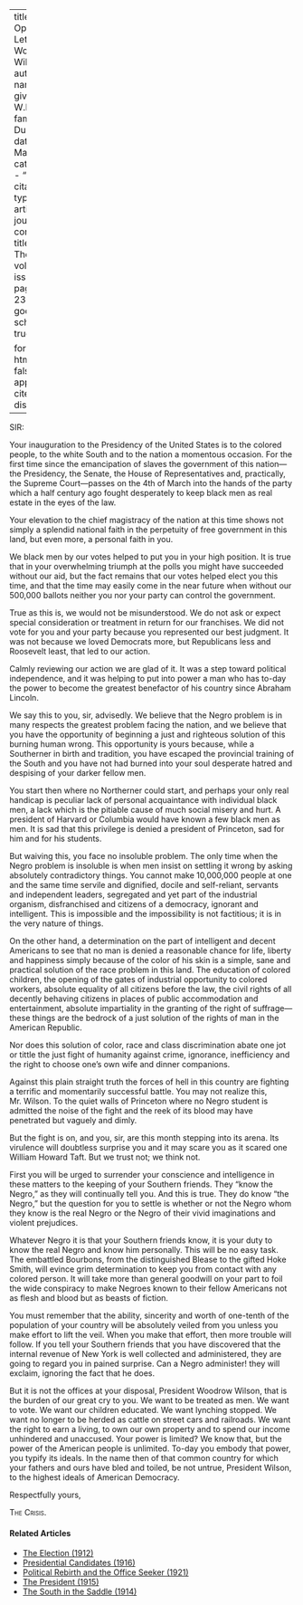 
---
title: 'An Open Letter to Woodrow Wilson'
author:
  - name:
      given: W.E.B.
      family: Du Bois
date: Mar. 1913
categories: 
  - ""
citation: 
  type: article-journal
  container-title: The Crisis
  volume: 5
  issue: 5
  page: 236-237
google-scholar: true

format:
  html:
    toc: false
    appendix-cite-as: display
---


SIR:

Your inauguration to the Presidency of the United States is to the colored people, to the white South and to the nation a momentous occasion. For the first time since the emancipation of slaves the government of this nation—the Presidency, the Senate, the House of Representatives and, practically, the Supreme Court—passes on the 4th of March into the hands of the party which a half century ago fought desperately to keep black men as real estate in the eyes of the law.

Your elevation to the chief magistracy of the nation at this time shows not simply a splendid national faith in the perpetuity of free government in this land, but even more, a personal faith in you.

We black men by our votes helped to put you in your high position. It is true that in your overwhelming triumph at the polls you might have succeeded without our aid, but the fact remains that our votes helped elect you this time, and that the time may easily come in the near future when without our 500,000 ballots neither you nor your party can control the government.

True as this is, we would not be misunderstood. We do not ask or expect special consideration or treatment in return for our franchises. We did not vote for you and your party because you represented our best judgment. It was not because we loved Democrats more, but Republicans less and Roosevelt least, that led to our action.

Calmly reviewing our action we are glad of it. It was a step toward political independence, and it was helping to put into power a man who has to-day the power to become the greatest benefactor of his country since Abraham Lincoln.

We say this to you, sir, advisedly. We believe that the Negro problem is in many respects the greatest problem facing the nation, and we believe that you have the opportunity of beginning a just and righteous solution of this burning human wrong. This opportunity is yours because, while a Southerner in birth and tradition, you have escaped the provincial training of the South and you have not had burned into your soul desperate hatred and despising of your darker fellow men.

You start then where no Northerner could start, and perhaps your only real handicap is peculiar lack of personal acquaintance with individual black men, a lack which is the pitiable cause of much social misery and hurt. A president of Harvard or Columbia would have known a few black men as men. It is sad that this privilege is denied a president of Princeton, sad for him and for his students.

But waiving this, you face no insoluble problem. The only time when the Negro problem is insoluble is when men insist on settling it wrong by asking absolutely contradictory things. You cannot make 10,000,000 people at one and the same time servile and dignified, docile and self-reliant, servants and independent leaders, segregated and yet part of the industrial organism, disfranchised and citizens of a democracy, ignorant and intelligent. This is impossible and the impossibility is not factitious; it is in the very nature of things.

On the other hand, a determination on the part of intelligent and decent Americans to see that no man is denied a reasonable chance for life, liberty and happiness simply because of the color of his skin is a simple, sane and practical solution of the race problem in this land. The education of colored children, the opening of the gates of industrial opportunity to colored workers, absolute equality of all citizens before the law, the civil rights of all decently behaving citizens in places of public accommodation and entertainment, absolute impartiality in the granting of the right of suffrage—these things are the bedrock of a just solution of the rights of man in the American Republic.

Nor does this solution of color, race and class discrimination abate one jot or tittle the just fight of humanity against crime, ignorance, inefficiency and the right to choose one's own wife and dinner companions.

Against this plain straight truth the forces of hell in this country are fighting a terrific and momentarily successful battle. You may not realize this, Mr. Wilson. To the quiet walls of Princeton where no Negro student is admitted the noise of the fight and the reek of its blood may have penetrated but vaguely and dimly.

But the fight is on, and you, sir, are this month stepping into its arena. Its virulence will doubtless surprise you and it may scare you as it scared one William Howard Taft. But we trust not; we think not.

First you will be urged to surrender your conscience and intelligence in these matters to the keeping of your Southern friends. They "know the Negro," as they will continually tell you. And this is true. They do know 
"the Negro," but the question for you to settle is whether or not the Negro whom they know is the real Negro or the Negro of their vivid imaginations and violent prejudices.

Whatever Negro it is that your Southern friends know, it is your duty to know the real Negro and know him personally. This will be no easy task. The embattled Bourbons, from the distinguished Blease to the gifted Hoke Smith, will evince grim determination to keep you from contact with any colored person. It will take more than general goodwill on your part to foil the wide conspiracy to make Negroes known to their fellow Americans not as flesh and blood but as beasts of fiction.

You must remember that the ability, sincerity and worth of one-tenth of the population of your country will be absolutely veiled from you unless you make effort to lift the veil. When you make that effort, then more trouble will follow. If you tell your Southern friends that you have discovered that the internal revenue of New York is well collected and administered, they are going to regard you in pained surprise. Can a Negro administer! they will exclaim, ignoring the fact that he does.

But it is not the offices at your disposal, President Woodrow Wilson, that is the burden of our great cry to you. We want to be treated as men. We want to vote. We want our children educated. We want lynching stopped. We want no longer to be herded as cattle on street cars and railroads. We want the right to earn a living, to own our own property and to spend our income unhindered and unaccused. Your power is limited? We know that, but the power of the American people is unlimited. To-day you embody that power, you typify its ideals. In the name then of that common country for which your fathers and ours have bled and toiled, be not untrue, President Wilson, to the highest ideals of American Democracy.

Respectfully yours,

<p style="font-variant: small-caps;">The Crisis.</p>

<!-- Similar articles start here -->
<div  class="clear-wrap"></div>

#### Related Articles

* [The Election (1912)](/Volumes/05/02/the_election.html)
* [Presidential Candidates (1916)](/Volumes/13/01/presidential_candidates.html)
* [Political Rebirth and the Office Seeker (1921)](/Volumes/21/03/political-rebirth.html)
* [The President (1915)](/Volumes/09/04/president.html)
* [The South in the Saddle (1914)](/Volumes/07/04/south_in_saddle.html)

<!-- Similar articles end here -->